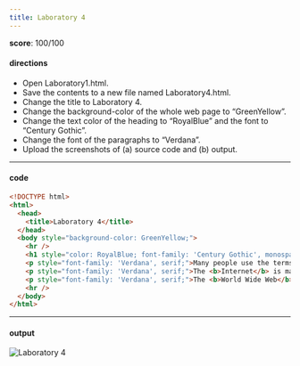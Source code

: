 ```yaml
---
title: Laboratory 4
---
```


**score**: 100/100

#### directions

- Open Laboratory1.html.
- Save the contents to a new file named Laboratory4.html.
- Change the title to Laboratory 4.
- Change the background-color of the whole web page to “GreenYellow”.
- Change the text color of the heading to “RoyalBlue” and the font to “Century Gothic”.
- Change the font of the paragraphs to “Verdana”.
- Upload the screenshots of (a) source code and (b) output.

---

#### code

```html
<!DOCTYPE html>
<html>
  <head>
    <title>Laboratory 4</title>
  </head>
  <body style="background-color: GreenYellow;">
    <hr />
    <h1 style="color: RoyalBlue; font-family: 'Century Gothic', monospace;">Internet and the World Wide Web</h1>
    <p style="font-family: 'Verdana', serif;">Many people use the terms <b>Internet</b> and the <b>World Wide Web</b> interchangeably, but in fact, the two terms are not synonymous. The internet and the Web are two separated but related things.</p>
    <p style="font-family: 'Verdana', serif;">The <b>Internet</b> is massive network of networks, a networking infrastracture. It connects millions of computers together globally, forming a network in which any computer can communicate with other computers as long as they are both connected to the internet. Information can travel via the internet via a variety of languages called <i>"Protocols"</i>.</p>
    <p style="font-family: 'Verdana', serif;">The <b>World Wide Web</b> or simply <i>"Web"</i>, is a way of accessing information over the medium of the internet. It is an information-sharing model that is built on top of the internet. The Web use the <b>HTTP protocol</b>, only one of the languages spoken over the internet, to transmit data.</p>
    <hr />
  </body>
</html>
```

---

#### output

<Image src="/01/lab4.png" alt="Laboratory 4" width={1704} height={1018} />
